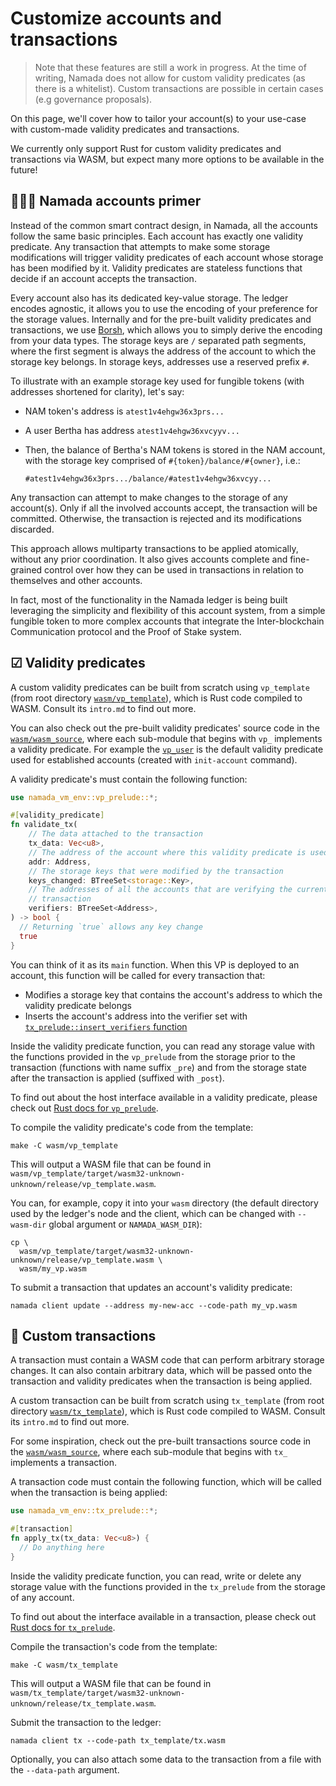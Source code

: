 # Customize accounts and transactions
> Note that these features are still a work in progress. At the time of writing, Namada does not allow for custom validity predicates (as there is a whitelist). Custom transactions are possible in certain cases (e.g governance proposals).


On this page, we'll cover how to tailor your account(s) to your use-case with custom-made validity predicates and transactions.

We currently only support Rust for custom validity predicates and transactions via WASM, but expect many more options to be available in the future!

## 👩🏽‍🏫 Namada accounts primer

Instead of the common smart contract design, in Namada, all the accounts follow the same basic principles. Each account has exactly one validity predicate. Any transaction that attempts to make some storage modifications will trigger validity predicates of each account whose storage has been modified by it. Validity predicates are stateless functions that decide if an account accepts the transaction.

Every account also has its dedicated key-value storage. The ledger encodes agnostic, it allows you to use the encoding of your preference for the storage values. Internally and for the pre-built validity predicates and transactions, we use [Borsh](https://github.com/near/borsh-rs), which allows you to simply derive the encoding from your data types. The storage keys are `/` separated path segments, where the first segment is always the address of the account to which the storage key belongs. In storage keys, addresses use a reserved prefix `#`.

To illustrate with an example storage key used for fungible tokens (with addresses shortened for clarity), let's say:

- NAM token's address is `atest1v4ehgw36x3prs...`
- A user Bertha has address `atest1v4ehgw36xvcyyv...`
- Then, the balance of Bertha's NAM tokens is stored in the NAM account, with the storage key comprised of `#{token}/balance/#{owner}`, i.e.:

  ```text
  #atest1v4ehgw36x3prs.../balance/#atest1v4ehgw36xvcyy...
  ```

Any transaction can attempt to make changes to the storage of any account(s). Only if all the involved accounts accept, the transaction will be committed. Otherwise, the transaction is rejected and its modifications discarded.

This approach allows multiparty transactions to be applied atomically, without any prior coordination. It also gives accounts complete and fine-grained control over how they can be used in transactions in relation to themselves and other accounts.

In fact, most of the functionality in the Namada ledger is being built leveraging the simplicity and flexibility of this account system, from a simple fungible token to more complex accounts that integrate the Inter-blockchain Communication protocol and the Proof of Stake system.

## ☑ Validity predicates

A custom validity predicates can be built from scratch using `vp_template` (from root directory [`wasm/vp_template`](https://github.com/anoma/namada/tree/v0.5.0/wasm/vp_template)), which is Rust code compiled to WASM. Consult its `intro.md` to find out more.

You can also check out the pre-built validity predicates' source code in the [`wasm/wasm_source`](https://github.com/anoma/namada/tree/v0.5.0/wasm/wasm_source), where each sub-module that begins with `vp_` implements a validity predicate. For example the [`vp_user`](https://github.com/namada/namada/blob/v0.5.0/wasm/wasm_source/src/vp_user.rs) is the default validity predicate used for established accounts (created with `init-account` command).

A validity predicate's must contain the following function:

```rust
use namada_vm_env::vp_prelude::*;

#[validity_predicate]
fn validate_tx(
    // The data attached to the transaction
    tx_data: Vec<u8>,
    // The address of the account where this validity predicate is used
    addr: Address,
    // The storage keys that were modified by the transaction
    keys_changed: BTreeSet<storage::Key>,
    // The addresses of all the accounts that are verifying the current 
    // transaction
    verifiers: BTreeSet<Address>,
) -> bool {
  // Returning `true` allows any key change
  true
}
```

You can think of it as its `main` function. When this VP is deployed to an account, this function will be called for every transaction that:

- Modifies a storage key that contains the account's address to which the validity predicate belongs
- Inserts the account's address into the verifier set with [`tx_prelude::insert_verifiers` function](https://docs.namada.net/v0.5.0/rustdoc/namada_vm_env/imports/tx/fn.insert_verifier.html)

Inside the validity predicate function, you can read any storage value with the functions provided in the `vp_prelude` from the storage prior to the transaction (functions with name suffix `_pre`) and from the storage state after the transaction is applied (suffixed with `_post`).

To find out about the host interface available in a validity predicate, please check out [Rust docs for `vp_prelude`](https://docs.namada.net/v0.5.0/rustdoc/namada_vm_env/vp_prelude/index.html).

To compile the validity predicate's code from the template:

```shell copy
make -C wasm/vp_template
```

This will output a WASM file that can be found in `wasm/vp_template/target/wasm32-unknown-unknown/release/vp_template.wasm`.

You can, for example, copy it into your `wasm` directory (the default directory used by the ledger's node and the client, which can be changed with `--wasm-dir` global argument or `NAMADA_WASM_DIR`):

```shell copy
cp \
  wasm/vp_template/target/wasm32-unknown-unknown/release/vp_template.wasm \
  wasm/my_vp.wasm
```

To submit a transaction that updates an account's validity predicate:

```shell copy
namada client update --address my-new-acc --code-path my_vp.wasm
```

## 📩 Custom transactions

A transaction must contain a WASM code that can perform arbitrary storage changes. It can also contain arbitrary data, which will be passed onto the transaction and validity predicates when the transaction is being applied.

A custom transaction can be built from scratch using `tx_template` (from root directory [`wasm/tx_template`](https://github.com/anoma/namada/tree/v0.5.0/wasm/tx_template)), which is Rust code compiled to WASM. Consult its `intro.md` to find out more.

For some inspiration, check out the pre-built transactions source code in the [`wasm/wasm_source`](https://github.com/anoma/namada/tree/v0.5.0/wasm/wasm_source), where each sub-module that begins with `tx_` implements a transaction.

A transaction code must contain the following function, which will be called when the transaction is being applied:

```rust
use namada_vm_env::tx_prelude::*;

#[transaction]
fn apply_tx(tx_data: Vec<u8>) {
  // Do anything here
}
```

Inside the validity predicate function, you can read, write or delete any storage value with the functions provided in the `tx_prelude` from the storage of any account.

To find out about the interface available in a transaction, please check out [Rust docs for `tx_prelude`](https://docs.namada.net/v0.5.0/rustdoc/namada_vm_env/tx_prelude/index.html).

Compile the transaction's code from the template:

```shell copy
make -C wasm/tx_template
```

This will output a WASM file that can be found in `wasm/tx_template/target/wasm32-unknown-unknown/release/tx_template.wasm`.

Submit the transaction to the ledger:

```shell copy
namada client tx --code-path tx_template/tx.wasm
```

Optionally, you can also attach some data to the transaction from a file with the `--data-path` argument.
